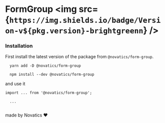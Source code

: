 

<Meta title="FormGroup" component={FormGroup} />

# FormGroup <img src={`https://img.shields.io/badge/Version-v${pkg.version}-brightgreenn`} />

### Installation

First install the latest version of the package from `@novatics/form-group`.

```shell
  yarn add -D @novatics/form-group
```

```shell
  npm install --dev @novatics/form-group
```

and use it

```tsx
import ... from '@novatics/form-group';

  ...


```

made by Novatics ❤
